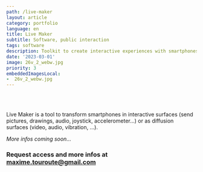 ```yaml
---
path: /live-maker
layout: article
category: portfolio
language: en
title: Live Maker
subtitle: Software, public interaction
tags: software
description: Toolkit to create interactive experiences with smartphones
date: '2023-03-01'
image: 26v_2_webw.jpg
priority: 3
embeddedImagesLocal:
-  26v_2_webw.jpg
---
```



<br/>
<br/>

Live Maker is a tool to transform smartphones in interactive surfaces (send pictures, drawings, audio, joystick, accelerometer...) or as diffusion surfaces (video, audio, vibration, ...).

_More infos coming soon..._

### Request access and more infos at [maxime.touroute@gmail.com](mailto:maxime.touroute@gmail.com)
